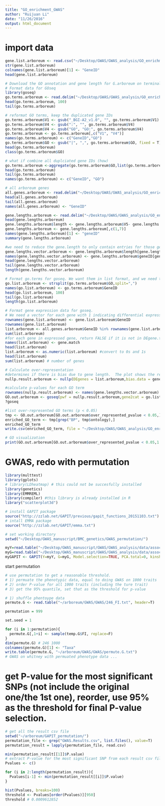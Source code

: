 ```yaml
---
title: "GO_enrichment_GWAS"
author: "Ruijuan Li"
date: "11/26/2016"
output: html_document
---
```


# import data 
```r
gene.list.arboreum <- read.csv("~/Desktop/GWAS/GWAS_analysis/GO_enrichment/gene_list.csv", header = T)
str(gene.list.arboreum)
colnames(gene.list.arboreum)[1] <- "GeneID"
head(gene.list.arboreum)

# Download the GO annotation and gene length for G.arboreum on terminal end
# Format data for GOseq
library(goseq)
go.terms.arboreum <- read.delim("~/Desktop/GWAS/GWAS_analysis/GO_enrichment/G.arboreum_BGI-CGP_v1.0_genes2GO_modified.txt",header=FALSE,as.is=TRUE)
head(go.terms.arboreum, 100)
tail(go.terms.arboreum)

# reformat GO terms, keep the duplicated gene IDs 
go.terms.arboreum$V1 <- gsub("_BGI-A2_v1.0", "", go.terms.arboreum$V1)
go.terms.arboreum$V4 <- gsub(":", "", go.terms.arboreum$V4)
go.terms.arboreum$V4 <- gsub("GO", "GO:", go.terms.arboreum$V4)
go.terms.arboreum <- go.terms.arboreum[,c("V1", "V4")]
names(go.terms.arboreum) <- c("GeneID","GO")
go.terms.arboreum$GO <- gsub("|", ",", go.terms.arboreum$GO, fixed = T) 
head(go.terms.arboreum)
class(go.terms.arboreum$GO)

# what if combine all duplciated gene IDs (how)
go.terms.arboreum <-aggregate(go.terms.arboreum$GO,list(go.terms.arboreum$GeneID), paste, collapse=",")
head(go.terms.arboreum)
tail(go.terms.arboreum)
names(go.terms.arboreum) <- c("GeneID", "GO")

# all arboreum genes 
all.genes.arboreum <- read.delim("~/Desktop/GWAS/GWAS_analysis/GO_enrichment/arboreum_gene_ID.txt",as.is=TRUE)
head(all.genes.arboreum)
tail(all.genes.arboreum)
names(all.genes.arboreum) <- "GeneID"

gene.lengths.arboreum <- read.delim("~/Desktop/GWAS/GWAS_analysis/GO_enrichment/gene_ID_start_end",as.is=TRUE, header = F)
head(gene.lengths.arboreum)
gene.lengths.arboreum$length <- gene.lengths.arboreum$V5- gene.lengths.arboreum$V4 + 1
gene.lengths.arboreum <- gene.lengths.arboreum[,c(1,7)]
names(gene.lengths.arboreum)[1] <- "geneID"
summary(gene.lengths.arboreum) 

#we need to reduce the gene.length to only contain entries for those genes in our expressed.genes set.  We also need this as a vector
gene.lengths.vector.arboreum <- gene.lengths.arboreum$length[gene.lengths.arboreum$geneID %in% all.genes.arboreum$GeneID]
names(gene.lengths.vector.arboreum) <- gene.lengths.arboreum$geneID[gene.lengths.arboreum$geneID %in% all.genes.arboreum$GeneID]
head(gene.lengths.vector.arboreum)
tail(gene.lengths.vector.arboreum)
length(gene.lengths.vector.arboreum)

# Format go.terms for goseq. We want them in list format, and we need to separate the terms into separate elements.
go.list.arboreum <- strsplit(go.terms.arboreum$GO,split=",")
names(go.list.arboreum) <- go.terms.arboreum$GeneID
head(go.list.arboreum, 100)
tail(go.list.arboreum)
length(go.list.arboreum)

# Format gene expression data for goseq. 
# We need a vector for each gene with 1 indicating differential expression and 0 indicating no differential expression.
rownames(gene.list.arboreum) <- gene.list.arboreum$GeneID
rownames(gene.list.arboreum)
list.arboreum <- all.genes.arboreum$GeneID %in% rownames(gene.list.arboreum) 
sum(list.arboreum)
#for each gene in expressed gene, return FALSE if it is not in DEgene.trt and TRUE if it is.
names(list.arboreum) <- gene.match
head(list.arboreum)
list.arboreum <- as.numeric(list.arboreum) #convert to 0s and 1s
head(list.arboreum)
sum(list.arboreum) # number of genes 

# Calculate over-representation
#determines if there is bias due to gene length.  The plot shows the relationship.
nullp.result.arboreum <- nullp(DEgenes = list.arboreum,bias.data = gene.lengths.vector.arboreum)

#calculate p-values for each GO term
rownames(nullp.result.arboreum) <- names(gene.lengths.vector.arboreum) #because of a bug in nullp()
GO.out.arboreum <- goseq(pwf = nullp.result.arboreum,gene2cat = go.list.arboreum,test.cats=("GO:BP"), use_genes_without_cat=T)
?goseq

#list over-represented GO terms (p < 0.05)
tmp <- GO.out.arboreum[GO.out.arboreum$over_represented_pvalue < 0.05,]
enriched_GO_term <- tmp[grep("BP", tmp$ontology),]
enriched_GO_term
write.csv(enriched_GO_term, file = "~/Desktop/GWAS/GWAS_analysis/GO_enrichment/enriched_GO_term.csv")

# GO visualization
print(GO.out.arboreum[GO.out.arboreum$over_represented_pvalue < 0.05,1:2],row.names=FALSE)

```

# GWAS, redo with permutation  
```r
library(multtest)
library(gplots)
# library(LDheatmap) # this could not be succesfully installed 
library(genetics)
library(EMMREML)
library(compiler) #this library is already installed in R
library("scatterplot3d")

# install GAPIT package 
source("http://zzlab.net/GAPIT/previous/gapit_functions_20151103.txt")
# intall EMMA package 
source("http://zzlab.net/GAPIT/emma.txt")

# set working directory 
setwd("~/Desktop/GWAS_manuscript/BMC_genetics/GWAS_permutation/")

myY=read.table("~/Desktop/GWAS_manuscript/GWAS/GWAS_analysis/data/association/GAPIT/myGAPIT/246_FI.txt", head=TRUE)
myG=read.table("~/Desktop/GWAS_manuscript/GWAS/GWAS_analysis/data/association/GAPIT/myGAPIT/246_7220_chr14_sorted.hmp.txt", head=F)
myGAPIT <- GAPIT(Y=myY, G=myG, Model.selection=TRUE, PCA.total=0, kinship.algorithm=c("EMMA"))
```

start permutation 
```r
# use permutation to get a reasonable threshold. 
# 1) permuate the phenotypic data, equal to doing GWAS on 1000 traits 
# 2) order P-value for all 1000 traits (including the ture trait)
# 3) get the 95% quantile, set that as the threshold for p-value 

# 1) shuffle phentoype data 
permute.G <- read.table("~/arboreum/GWAS/GWAS/246_FI.txt", header=T)

permutation = 999 

set.seed = 1

for (i in 1:permutation){
  permute.G[,1+i] <- sample(temp.G$FI, replace=F)
} 
dim(permute.G) # 246 1000 
colnames(permute.G)[1] <- "Taxa"
write.table(permute.G, "~/arboreum/GWAS/GWAS/permute.G.txt")
# GWAS on whitney with permuated phenotype data ...  

```

# get P-value for the most significant SNPs (not include the original one/the 1st one), reorder, use 95% as the threshold for final P-value selection. 
```r
# get all the result csv file 
setwd("~/arboreum/GAPIT_permutation/")
permutation_file <- grep("GWAS.Results.csv", list.files(), value=T)
permutation_result = lapply(permutation_file, read.csv) 

min(permutation_result[[1]]$P.value)
# extract P-value for the most significant SNP from each result csv file, combine, plot the distribution (hist), get the 95%  
Pvalues <- c()

for (i in 2:length(permutation_result)){
  Pvalues[i-1] <- min(permutation_result[[i]]$P.value)
}

hist(Pvalues, breaks=100)
threshold <- Pvalues[order(Pvalues)][950] 
threshold # 0.0009612852 
```




